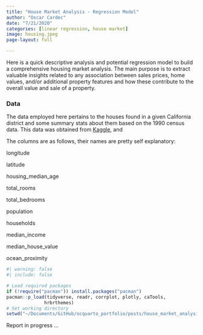 ```yaml
---
title: "House Market Analysis - Regression Model"
author: "Oscar Cardec"
date: "7/21/2020"
categories: [linear regression, house market]
image: housing.jpeg
page-layout: full

---
```


Here is a quick descriptive analysis and potential regression model to build a comprehensive housing market analysis. The main purpose is to extract valuable insights related to any association between sales prices, home values, and/or additional property features and how these contribute to the overall value and sale of a property. 

### Data


The data employed here pertains to the houses found in a given California district and some summary stats about them based on the 1990 census data. This data was obtained from [Kaggle](https://www.kaggle.com/datasets/camnugent/california-housing-prices), and 


The columns are as follows, their names are pretty self explanatory:

longitude

latitude

housing_median_age

total_rooms

total_bedrooms

population

households

median_income

median_house_value

ocean_proximity

```r
#| warning: false
#| include: false

# Load required packages
if (!require("pacman")) install.packages("pacman")
pacman::p_load(tidyverse, readr, corrplot, plotly, caTools,
              hrbrthemes)
# Set working directory
setwd("~/Documents/GitHub/ocquarto_portfolio/posts/house_market_analysis")
```

Report in progress ...